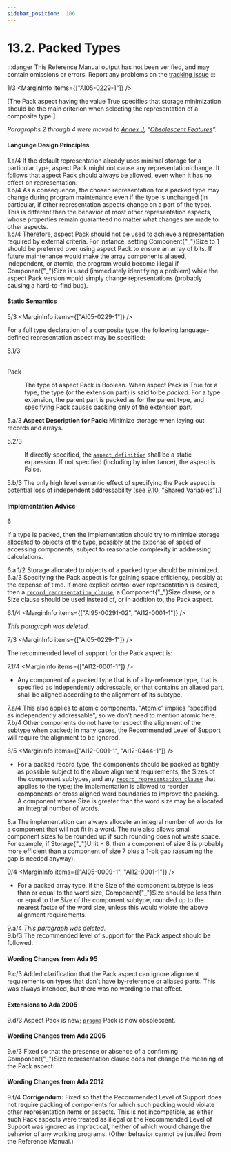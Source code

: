```yaml
---
sidebar_position:  106
---
```


# 13.2. Packed Types

:::danger
This Reference Manual output has not been verified,
and may contain omissions or errors.
Report any problems on the [tracking issue](https://github.com/ada-lang-io/ada-lang-io/issues/20)
:::


<MarginText>1/3</MarginText>
<MarginInfo items={["AI05-0229-1"]} />
<p>[The Pack aspect having the value True specifies that storage minimization should be the main criterion when selecting the representation of a composite type.] <br /></p>

<p><i>Paragraphs 2 through 4 were moved to <a href="/docs/arm/AA-J/">Annex J</a>, &ldquo;<a href="/docs/arm/AA-J/">Obsolescent Features</a>&rdquo;.</i> <br /></p>


#### Language Design Principles

<AnnotatedOnly>
<MarginText>1.a/4</MarginText>
<MarginInfo items={["AI12-0001-1"]} />
<Admonition type="aarm" aarm="note">
If the default representation already uses minimal storage for a particular type, aspect Pack might not cause any representation change. It follows that aspect Pack should always be allowed, even when it has no effect on representation.<br />
</Admonition>
</AnnotatedOnly>

<AnnotatedOnly>
<MarginText>1.b/4</MarginText>
<Admonition type="aarm" aarm="note">
As a consequence, the chosen representation for a packed type may change during program maintenance even if the type is unchanged (in particular, if other representation aspects change on a part of the type). This is different than the behavior of most other representation aspects, whose properties remain guaranteed no matter what changes are made to other aspects.<br />
</Admonition>
</AnnotatedOnly>

<AnnotatedOnly>
<MarginText>1.c/4</MarginText>
<Admonition type="aarm" aarm="note">
Therefore, aspect Pack should not be used to achieve a representation required by external criteria. For instance, setting Component{"_"}Size to 1 should be preferred over using aspect Pack to ensure an array of bits. If future maintenance would make the array components aliased, independent, or atomic, the program would become illegal if Component{"_"}Size is used (immediately identifying a problem) while the aspect Pack version would simply change representations (probably causing a hard-to-find bug). <br />
</Admonition>
</AnnotatedOnly>


#### Static Semantics

<MarginText>5/3</MarginText>
<MarginInfo items={["AI05-0229-1"]} />
<p>For a full type declaration of a composite type, the following language-defined representation aspect may be specified:<br /></p>

<MarginText>5.1/3</MarginText>
<dt><br/>Pack</dt>
<dl>
<dd>The type of aspect Pack is Boolean. When aspect Pack is True for a type, the type (or the extension part) is said to be <i>packed</i>. For a type extension, the parent part is packed as for the parent type, and specifying Pack causes packing only of the extension part. <br /></dd>
</dl>
<AnnotatedOnly>
<MarginText>5.a/3</MarginText>
<Admonition type="aarm" aarm="note">
<b>Aspect Description for </b><b>Pack: </b>Minimize storage when laying out records and arrays.<br />
</Admonition>
</AnnotatedOnly>

<MarginText>5.2/3</MarginText>
<dl>
<dd>If directly specified, the <code><a href="/docs/arm/AA-13/AA-13.1#S0348">aspect_definition</a></code> shall be a static expression. If not specified (including by inheritance), the aspect is False. <br /></dd>
</dl>
<AnnotatedOnly>
<MarginText>5.b/3</MarginText>
<MarginInfo items={["AI05-0229-1"]} />
<Admonition type="aarm" aarm="ramification">
<b></b>The only high level semantic effect of specifying the Pack aspect is potential loss of independent addressability (see <a href="/docs/arm/AA-9/AA-9.10">9.10</a>, &ldquo;<a href="/docs/arm/AA-9/AA-9.10">Shared Variables</a>&rdquo;).] <br />
</Admonition>
</AnnotatedOnly>


#### Implementation Advice

<MarginText>6</MarginText>
<p>If a type is packed, then the implementation should try to minimize storage allocated to objects of the type, possibly at the expense of speed of accessing components, subject to reasonable complexity in addressing calculations. <br /></p>

<AnnotatedOnly>
<MarginText>6.a.1/2</MarginText>
<Admonition type="aarm" aarm="implementation-advice">
<b></b>Storage allocated to objects of a packed type should be minimized.<br />
</Admonition>
</AnnotatedOnly>

<AnnotatedOnly>
<MarginText>6.a/3</MarginText>
<MarginInfo items={["AI05-0229-1"]} />
<Admonition type="aarm" aarm="ramification">
<b></b>Specifying the Pack aspect is for gaining space efficiency, possibly at the expense of time. If more explicit control over representation is desired, then a <code><a href="/docs/arm/AA-13/AA-13.5#S0352">record_representation_clause</a></code>, a Component{"_"}Size clause, or a Size clause should be used instead of, or in addition to, the Pack aspect. <br />
</Admonition>
</AnnotatedOnly>

<MarginText>6.1/4</MarginText>
<MarginInfo items={["AI95-00291-02", "AI12-0001-1"]} />
<p><i>This paragraph was deleted.</i><br /></p>

<MarginText>7/3</MarginText>
<MarginInfo items={["AI05-0229-1"]} />
<p>The recommended level of support for the Pack aspect is: <br /></p>

<MarginText>7.1/4</MarginText>
<MarginInfo items={["AI12-0001-1"]} />
<ul>
<li>Any component of a packed type that is of a by-reference type, that is specified as independently addressable, or that contains an aliased part, shall be aligned according to the alignment of its subtype.<br /></li>
</ul>
<AnnotatedOnly>
<MarginText>7.a/4</MarginText>
<Admonition type="aarm" aarm="ramification">
<b></b>This also applies to atomic components. "Atomic" implies "specified as independently addressable", so we don't need to mention atomic here.<br />
</Admonition>
</AnnotatedOnly>

<AnnotatedOnly>
<MarginText>7.b/4</MarginText>
<Admonition type="aarm" aarm="note">
Other components do not have to respect the alignment of the subtype when packed; in many cases, the Recommended Level of Support will require the alignment to be ignored. <br />
</Admonition>
</AnnotatedOnly>

<MarginText>8/5</MarginText>
<MarginInfo items={["AI12-0001-1", "AI12-0444-1"]} />
<ul>
<li>For a packed record type, the components should be packed as tightly as possible subject to the above alignment requirements, the Sizes of the component subtypes, and any <code><a href="/docs/arm/AA-13/AA-13.5#S0352">record_representation_clause</a></code> that applies to the type; the implementation is allowed to reorder components or cross aligned word boundaries to improve the packing. A component whose Size is greater than the word size may be allocated an integral number of words.<br /></li>
</ul>
<AnnotatedOnly>
<MarginText>8.a</MarginText>
<Admonition type="aarm" aarm="ramification">
<b></b>The implementation can always allocate an integral number of words for a component that will not fit in a word. The rule also allows small component sizes to be rounded up if such rounding does not waste space. For example, if Storage{"_"}Unit = 8, then a component of size 8 is probably more efficient than a component of size 7 plus a 1-bit gap (assuming the gap is needed anyway). <br />
</Admonition>
</AnnotatedOnly>

<MarginText>9/4</MarginText>
<MarginInfo items={["AI05-0009-1", "AI12-0001-1"]} />
<ul>
<li>For a packed array type, if the Size of the component subtype is less than or equal to the word size, Component{"_"}Size should be less than or equal to the Size of the component subtype, rounded up to the nearest factor of the word size, unless this would violate the above alignment requirements.<br /></li>
</ul>
<AnnotatedOnly>
<MarginText>9.a/4</MarginText>
<MarginInfo items={["AI12-0001-1"]} />
<Admonition type="aarm" aarm="note">
<i>This paragraph was deleted.</i><br />
</Admonition>
</AnnotatedOnly>

<AnnotatedOnly>
<MarginText>9.b/3</MarginText>
<Admonition type="aarm" aarm="implementation-advice">
<b></b>The recommended level of support for the Pack aspect should be followed.<br />
</Admonition>
</AnnotatedOnly>

<AnnotatedOnly>

#### Wording Changes from Ada 95

</AnnotatedOnly>
<AnnotatedOnly>
<MarginText>9.c/3</MarginText>
<MarginInfo items={["AI95-00291-02", "AI05-0229-1"]} />
<Admonition type="aarm" aarm="note">
Added clarification that the Pack aspect can ignore alignment requirements on types that don't have by-reference or aliased parts. This was always intended, but there was no wording to that effect. <br />
</Admonition>
</AnnotatedOnly>

<AnnotatedOnly>

#### Extensions to Ada 2005

</AnnotatedOnly>
<AnnotatedOnly>
<MarginText>9.d/3</MarginText>
<MarginInfo items={["AI05-0229-1"]} />
<Admonition type="aarm" aarm="note">
Aspect Pack is new; <code><a href="/docs/arm/AA-2/AA-2.8#S0019">pragma</a></code> Pack is now obsolescent. <br />
</Admonition>
</AnnotatedOnly>

<AnnotatedOnly>

#### Wording Changes from Ada 2005

</AnnotatedOnly>
<AnnotatedOnly>
<MarginText>9.e/3</MarginText>
<MarginInfo items={["AI05-0009-1"]} />
<Admonition type="aarm" aarm="correction">
<b></b> Fixed so that the presence or absence of a confirming Component{"_"}Size representation clause does not change the meaning of the Pack aspect. <br />
</Admonition>
</AnnotatedOnly>

<AnnotatedOnly>

#### Wording Changes from Ada 2012

</AnnotatedOnly>
<AnnotatedOnly>
<MarginText>9.f/4</MarginText>
<MarginInfo items={["AI12-0001-1"]} />
<Admonition type="aarm" aarm="note">
<b>Corrigendum:</b> Fixed so that the Recommended Level of Support does not require packing of components for which such packing would violate other representation items or aspects. This is not incompatible, as either such Pack aspects were treated as illegal or the Recommended Level of Support was ignored as impractical, neither of which would change the behavior of any working programs. (Other behavior cannot be justifed from the Reference Manual.) <br />
</Admonition>
</AnnotatedOnly>

